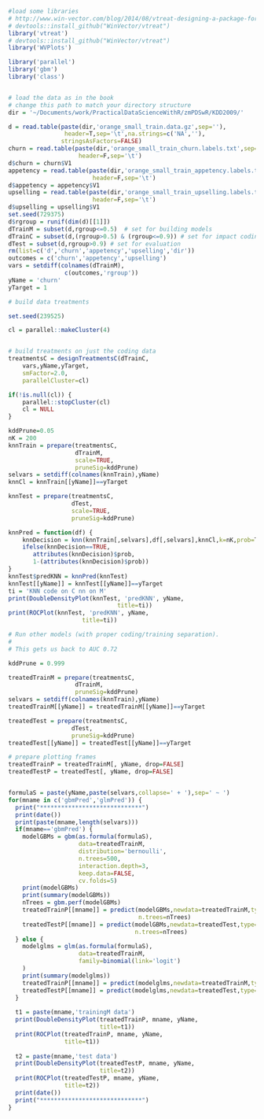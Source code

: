 


```r
#load some libraries
# http://www.win-vector.com/blog/2014/08/vtreat-designing-a-package-for-variable-treatment/
# devtools::install_github("WinVector/vtreat")
library('vtreat')
# devtools::install_github("WinVector/vtreat")
library('WVPlots')

library('parallel')
library('gbm')
library('class')


# load the data as in the book
# change this path to match your directory structure
dir = '~/Documents/work/PracticalDataScienceWithR/zmPDSwR/KDD2009/' 

d = read.table(paste(dir,'orange_small_train.data.gz',sep=''),
                header=T,sep='\t',na.strings=c('NA',''), 
               stringsAsFactors=FALSE)
churn = read.table(paste(dir,'orange_small_train_churn.labels.txt',sep=''),
                    header=F,sep='\t')
d$churn = churn$V1
appetency = read.table(paste(dir,'orange_small_train_appetency.labels.txt',sep=''),
                        header=F,sep='\t')
d$appetency = appetency$V1
upselling = read.table(paste(dir,'orange_small_train_upselling.labels.txt',sep=''),
                        header=F,sep='\t')
d$upselling = upselling$V1
set.seed(729375)
d$rgroup = runif(dim(d)[[1]])
dTrainM = subset(d,rgroup<=0.5)  # set for building models
dTrainC = subset(d,(rgroup>0.5) & (rgroup<=0.9)) # set for impact coding
dTest = subset(d,rgroup>0.9) # set for evaluation
rm(list=c('d','churn','appetency','upselling','dir'))
outcomes = c('churn','appetency','upselling')
vars = setdiff(colnames(dTrainM),
                c(outcomes,'rgroup'))
yName = 'churn'
yTarget = 1
```



```r
# build data treatments

set.seed(239525)

cl = parallel::makeCluster(4)


# build treatments on just the coding data
treatmentsC = designTreatmentsC(dTrainC,
    vars,yName,yTarget,
    smFactor=2.0, 
    parallelCluster=cl)

if(!is.null(cl)) {
    parallel::stopCluster(cl)
    cl = NULL
}
```


```r
kddPrune=0.05
nK = 200
knnTrain = prepare(treatmentsC,
                   dTrainM,
                   scale=TRUE,
                   pruneSig=kddPrune)
selvars = setdiff(colnames(knnTrain),yName)
knnCl = knnTrain[[yName]]==yTarget

knnTest = prepare(treatmentsC,
                  dTest,
                  scale=TRUE,
                  pruneSig=kddPrune)

knnPred = function(df) {
    knnDecision = knn(knnTrain[,selvars],df[,selvars],knnCl,k=nK,prob=T)
    ifelse(knnDecision==TRUE,
       attributes(knnDecision)$prob,
       1-(attributes(knnDecision)$prob))
}
knnTest$predKNN = knnPred(knnTest)
knnTest[[yName]] = knnTest[[yName]]==yTarget
ti = 'KNN code on C nn on M'
print(DoubleDensityPlot(knnTest, 'predKNN', yName, 
                               title=ti))
print(ROCPlot(knnTest, 'predKNN', yName, 
                     title=ti))

```




```r
# Run other models (with proper coding/training separation).
#
# This gets us back to AUC 0.72

kddPrune = 0.999

treatedTrainM = prepare(treatmentsC,
                   dTrainM,
                   pruneSig=kddPrune)
selvars = setdiff(colnames(knnTrain),yName)
treatedTrainM[[yName]] = treatedTrainM[[yName]]==yTarget

treatedTest = prepare(treatmentsC,
                  dTest,
                  pruneSig=kddPrune)
treatedTest[[yName]] = treatedTest[[yName]]==yTarget

# prepare plotting frames
treatedTrainP = treatedTrainM[, yName, drop=FALSE]
treatedTestP = treatedTest[, yName, drop=FALSE]


formulaS = paste(yName,paste(selvars,collapse=' + '),sep=' ~ ')
for(mname in c('gbmPred','glmPred')) {
  print("*****************************")
  print(date())
  print(paste(mname,length(selvars)))
  if(mname=='gbmPred') {
    modelGBMs = gbm(as.formula(formulaS),
                    data=treatedTrainM,
                    distribution='bernoulli',
                    n.trees=500,
                    interaction.depth=3,
                    keep.data=FALSE,
                    cv.folds=5)
    print(modelGBMs)
    print(summary(modelGBMs))
    nTrees = gbm.perf(modelGBMs)
    treatedTrainP[[mname]] = predict(modelGBMs,newdata=treatedTrainM,type='response',
                                     n.trees=nTrees) 
    treatedTestP[[mname]] = predict(modelGBMs,newdata=treatedTest,type='response',
                                    n.trees=nTrees)
  } else {
    modelglms = glm(as.formula(formulaS),
                    data=treatedTrainM,
                    family=binomial(link='logit')
    )
    print(summary(modelglms))
    treatedTrainP[[mname]] = predict(modelglms,newdata=treatedTrainM,type='response')
    treatedTestP[[mname]] = predict(modelglms,newdata=treatedTest,type='response')
  }
  
  t1 = paste(mname,'trainingM data')
  print(DoubleDensityPlot(treatedTrainP, mname, yName, 
                          title=t1))
  print(ROCPlot(treatedTrainP, mname, yName, 
                title=t1))
  
  t2 = paste(mname,'test data')
  print(DoubleDensityPlot(treatedTestP, mname, yName, 
                          title=t2))
  print(ROCPlot(treatedTestP, mname, yName, 
                title=t2))
  print(date())
  print("*****************************")
}

```
